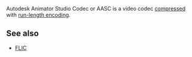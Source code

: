 {{Codec video|id=AASC}}
{{Mmwiki|Autodesk Animator Codec}}

Autodesk Animator Studio Codec or AASC is a video codec [[compress]]ed with [[run-length encoding]].

== See also ==
* [[FLIC]]